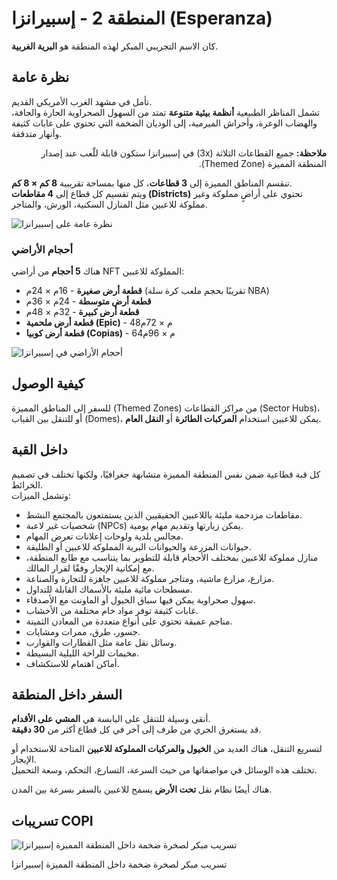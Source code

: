 # المنطقة 2 - إسبيرانزا (Esperanza)

كان الاسم التجريبي المبكر لهذه المنطقة هو **البرية الغربية**.  



## نظرة عامة

تأمل في مشهد الغرب الأمريكي القديم.  
تشمل المناظر الطبيعية **أنظمة بيئية متنوعة** تمتد من السهول الصحراوية الحارة والجافة، والهضاب الوعرة، وأحراش الميرمية، إلى الوديان الضخمة التي تحتوي على غابات كثيفة وأنهار متدفقة.  

<div class="note-box" dir="rtl">
  <strong>ملاحظة:</strong> جميع القطاعات الثلاثة (3x) في إسبيرانزا ستكون قابلة للّعب عند إصدار المنطقة المميزة (Themed Zone).
</div>  

تنقسم المناطق المميزة إلى **3 قطاعات**، كل منها بمساحة تقريبية **8 كم × 8 كم**.  
ويتم تقسيم كل قطاع إلى **4 مقاطعات (Districts)** تحتوي على أراضٍ مملوكة وغير مملوكة للاعبين مثل المنازل السكنية، الورش، والمتاجر.  

<div class="img-center">
  <img src="/images/themed-zones/esperanza/overview.png" alt="نظرة عامة على إسبيرانزا" />
</div>  



### أحجام الأراضي

هناك **5 أحجام** من أراضي NFT المملوكة للاعبين:  

<ul class="styled-list">
  <li><strong>قطعة أرض صغيرة</strong> - 16م × 24م (تقريبًا بحجم ملعب كرة سلة NBA)</li>
  <li><strong>قطعة أرض متوسطة</strong> - 24م × 36م</li>
  <li><strong>قطعة أرض كبيرة</strong> - 32م × 48م</li>
  <li><strong>قطعة أرض ملحمية (Epic)</strong> - 48م × 72م</li>
  <li><strong>قطعة أرض كوبيا (Copias)</strong> - 64م × 96م</li>
</ul>  

<div class="img-center">
  <img src="/images/themed-zones/esperanza/land-sizes.avif" alt="أحجام الأراضي في إسبيرانزا" />
</div>  



## كيفية الوصول

للسفر إلى المناطق المميزة (Themed Zones) من مراكز القطاعات (Sector Hubs)، أو للتنقل بين القباب (Domes)، يمكن للاعبين استخدام **المركبات الطائرة** أو **النقل العام**.  



## داخل القبة

كل قبة قطاعية ضمن نفس المنطقة المميزة متشابهة جغرافيًا، ولكنها تختلف في تصميم الخرائط.  
وتشمل الميزات:  

<ul class="styled-list">
  <li>مقاطعات مزدحمة مليئة باللاعبين الحقيقيين الذين يستمتعون بالمجتمع النشط.</li>
  <li>شخصيات غير لاعبة (NPCs) يمكن زيارتها وتقديم مهام يومية.</li>
  <li>مجالس بلدية ولوحات إعلانات تعرض المهام.</li>
  <li>حيوانات المزرعة والحيوانات البرية المملوكة للاعبين أو الطليقة.</li>
  <li>منازل مملوكة للاعبين بمختلف الأحجام قابلة للتطوير بما يتناسب مع طابع المنطقة، مع إمكانية الإيجار وفقًا لقرار المالك.</li>
  <li>مزارع، مزارع ماشية، ومتاجر مملوكة للاعبين جاهزة للتجارة والصناعة.</li>
  <li>مسطحات مائية مليئة بالأسماك القابلة للتداول.</li>
  <li>سهول صحراوية يمكن فيها سباق الخيول أو الماونت مع الأصدقاء.</li>
  <li>غابات كثيفة توفر مواد خام مختلفة من الأخشاب.</li>
  <li>مناجم عميقة تحتوي على أنواع متعددة من المعادن الثمينة.</li>
  <li>جسور، طرق، ممرات ومشايات.</li>
  <li>وسائل نقل عامة مثل القطارات والقوارب.</li>
  <li>مخيمات للراحة الليلية البسيطة.</li>
  <li>أماكن اهتمام للاستكشاف.</li>
</ul>  



## السفر داخل المنطقة

أنقى وسيلة للتنقل على اليابسة هي **المشي على الأقدام**.  
قد يستغرق الجري من طرف إلى آخر في كل قطاع أكثر من **30 دقيقة**.  

لتسريع التنقل، هناك العديد من **الخيول والمركبات المملوكة للاعبين** المتاحة للاستخدام أو الإيجار.  
تختلف هذه الوسائل في مواصفاتها من حيث السرعة، التسارع، التحكم، وسعة التحميل.  

هناك أيضًا نظام نقل **تحت الأرض** يسمح للاعبين بالسفر بسرعة بين المدن.  



## تسريبات COPI

<div class="img-center">
  <img src="/images/themed-zones/esperanza/rock-leak.avif" alt="تسريب مبكر لصخرة ضخمة داخل المنطقة المميزة إسبيرانزا" />
  <p class="img-note">تسريب مبكر لصخرة ضخمة داخل المنطقة المميزة إسبيرانزا</p>
</div>  
